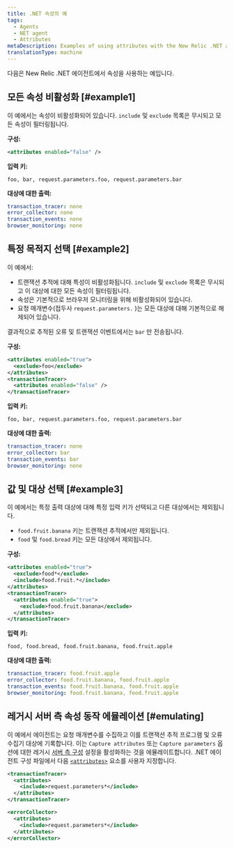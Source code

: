 ```yaml
---
title: .NET 속성의 예
tags:
  - Agents
  - NET agent
  - Attributes
metaDescription: Examples of using attributes with the New Relic .NET agent.
translationType: machine
---
```


다음은 New Relic .NET 에이전트에서 속성을 사용하는 예입니다.

## 모든 속성 비활성화 [#example1]

이 예에서는 속성이 비활성화되어 있습니다. `include` 및 `exclude` 목록은 무시되고 모든 속성이 필터링됩니다.

**구성:**

```xml
<attributes enabled="false" />
```

**입력 키:**

```
foo, bar, request.parameters.foo, request.parameters.bar
```

**대상에 대한 출력:**

```yml
transaction_tracer: none
error_collector: none
transaction_events: none
browser_monitoring: none
```

## 특정 목적지 선택 [#example2]

이 예에서:

* 트랜잭션 추적에 대해 특성이 비활성화됩니다. `include` 및 `exclude` 목록은 무시되고 이 대상에 대한 모든 속성이 필터링됩니다.
* 속성은 기본적으로 브라우저 모니터링을 위해 비활성화되어 있습니다.
* 요청 매개변수(접두사 `request.parameters.` )는 모든 대상에 대해 기본적으로 해제되어 있습니다.

결과적으로 추적된 오류 및 트랜잭션 이벤트에서는 `bar` 만 전송됩니다.

**구성:**

```xml
<attributes enabled="true">
  <exclude>foo</exclude>
</attributes>
<transactionTracer>
  <attributes enabled="false" />
</transactionTracer>
```

**입력 키:**

```
foo, bar, request.parameters.foo, request.parameters.bar
```

**대상에 대한 출력:**

```yml
transaction_tracer: none
error_collector: bar
transaction_events: bar
browser_monitoring: none
```

## 값 및 대상 선택 [#example3]

이 예에서는 특정 출력 대상에 대해 특정 입력 키가 선택되고 다른 대상에서는 제외됩니다.

* `food.fruit.banana` 키는 트랜잭션 추적에서만 제외됩니다.
* `food` 및 `food.bread` 키는 모든 대상에서 제외됩니다.

**구성:**

```xml
<attributes enabled="true">
  <exclude>food*</exclude>
  <include>food.fruit.*</include>
</attributes>
<transactionTracer>
  <attributes enabled="true">
    <exclude>food.fruit.banana</exclude>
  </attributes>
</transactionTracer>
```

**입력 키:**

```
food, food.bread, food.fruit.banana, food.fruit.apple
```

**대상에 대한 출력:**

```yml
transaction_tracer: food.fruit.apple
error_collector: food.fruit.banana, food.fruit.apple
transaction_events: food.fruit.banana, food.fruit.apple
browser_monitoring: food.fruit.banana, food.fruit.apple
```

## 레거시 서버 측 속성 동작 에뮬레이션 [#emulating]

이 예에서 에이전트는 요청 매개변수를 수집하고 이를 트랜잭션 추적 프로그램 및 오류 수집기 대상에 기록합니다. 이는 `Capture attributes` 또는 `Capture parameters` 옵션에 대한 레거시 [서버 측 구성](/docs/agents/manage-apm-agents/configuration/server-side-agent-configuration) 설정을 활성화하는 것을 에뮬레이트합니다. .NET 에이전트 구성 파일에서 다음 [`<attributes>`](/docs/agents/net-agent/installation-configuration/net-agent-configuration#agent-attributes) 요소를 사용자 지정합니다.

```xml
<transactionTracer>
  <attributes>
    <include>request.parameters*</include>
  </attributes>
</transactionTracer>

<errorCollector>
  <attributes>
    <include>request.parameters*</include>
  </attributes>
</errorCollector>
```